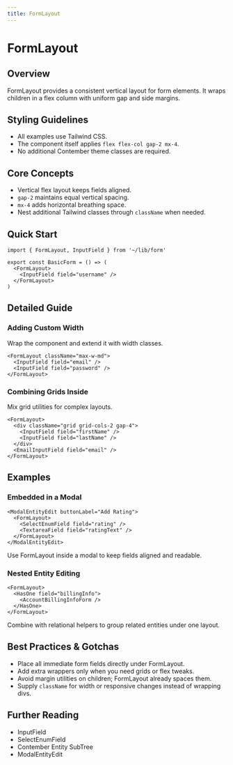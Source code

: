```yaml
---
title: FormLayout
---
```


<!-- Edited by human: false -->
<!-- Examples count: 11 -->
<!-- Source examples: 1 -->
<!-- Playground examples: 0 -->
<!-- External examples: 10 -->
<!-- Import examples: 5 -->

# FormLayout

## Overview
FormLayout provides a consistent vertical layout for form elements.
It wraps children in a flex column with uniform gap and side margins.

## Styling Guidelines
* All examples use Tailwind CSS.
* The component itself applies `flex flex-col gap-2 mx-4`.
* No additional Contember theme classes are required.

## Core Concepts
* Vertical flex layout keeps fields aligned.
* `gap-2` maintains equal vertical spacing.
* `mx-4` adds horizontal breathing space.
* Nest additional Tailwind classes through `className` when needed.

## Quick Start
```tsx
import { FormLayout, InputField } from '~/lib/form'

export const BasicForm = () => (
  <FormLayout>
    <InputField field="username" />
  </FormLayout>
)
```

## Detailed Guide
### Adding Custom Width
Wrap the component and extend it with width classes.

```tsx
<FormLayout className="max-w-md">
  <InputField field="email" />
  <InputField field="password" />
</FormLayout>
```

### Combining Grids Inside
Mix grid utilities for complex layouts.

```tsx
<FormLayout>
  <div className="grid grid-cols-2 gap-4">
    <InputField field="firstName" />
    <InputField field="lastName" />
  </div>
  <EmailInputField field="email" />
</FormLayout>
```
## Examples
### Embedded in a Modal
```tsx
<ModalEntityEdit buttonLabel="Add Rating">
  <FormLayout>
    <SelectEnumField field="rating" />
    <TextareaField field="ratingText" />
  </FormLayout>
</ModalEntityEdit>
```
Use FormLayout inside a modal to keep fields aligned and readable.

### Nested Entity Editing
```tsx
<FormLayout>
  <HasOne field="billingInfo">
    <AccountBillingInfoForm />
  </HasOne>
</FormLayout>
```
Combine with relational helpers to group related entities under one layout.

## Best Practices & Gotchas
* Place all immediate form fields directly under FormLayout.
* Add extra wrappers only when you need grids or flex tweaks.
* Avoid margin utilities on children; FormLayout already spaces them.
* Supply `className` for width or responsive changes instead of wrapping divs.

## Further Reading
* InputField
* SelectEnumField
* Contember Entity SubTree
* ModalEntityEdit

<!-- End of Generated Documentation -->
